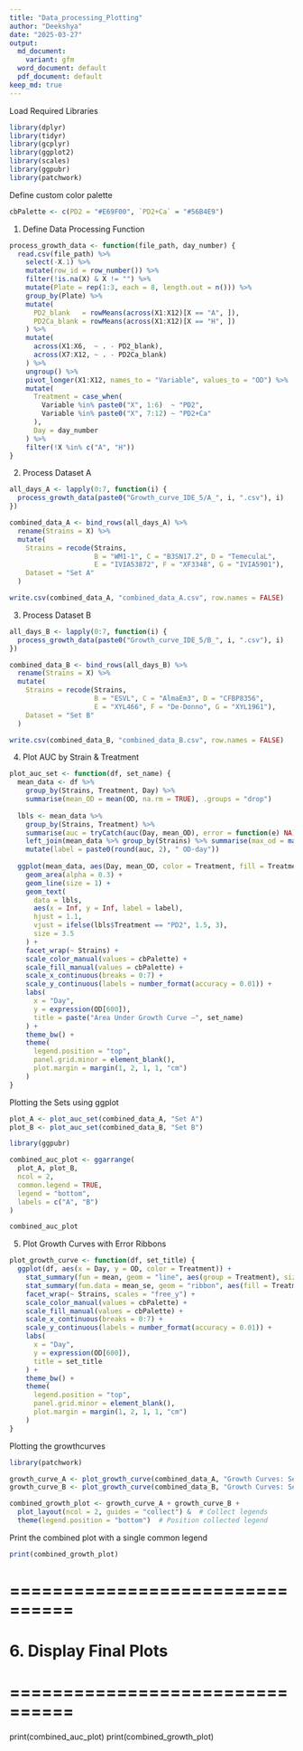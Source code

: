 ```yaml
---
title: "Data_processing_Plotting"
author: "Deekshya"
date: "2025-03-27"
output:
  md_document:
    variant: gfm
  word_document: default
  pdf_document: default
keep_md: true
---
```



 Load Required Libraries
```r
library(dplyr)
library(tidyr)
library(gcplyr)
library(ggplot2)
library(scales)
library(ggpubr)
library(patchwork)

```


Define custom color palette
```r
cbPalette <- c(PD2 = "#E69F00", `PD2+Ca` = "#56B4E9")
```


 1. Define Data Processing Function
```r
process_growth_data <- function(file_path, day_number) {
  read.csv(file_path) %>%
    select(-X.1) %>%
    mutate(row_id = row_number()) %>%
    filter(!is.na(X) & X != "") %>%
    mutate(Plate = rep(1:3, each = 8, length.out = n())) %>%
    group_by(Plate) %>%
    mutate(
      PD2_blank   = rowMeans(across(X1:X12)[X == "A", ]),
      PD2Ca_blank = rowMeans(across(X1:X12)[X == "H", ])
    ) %>%
    mutate(
      across(X1:X6,  ~ . - PD2_blank),
      across(X7:X12, ~ . - PD2Ca_blank)
    ) %>%
    ungroup() %>%
    pivot_longer(X1:X12, names_to = "Variable", values_to = "OD") %>%
    mutate(
      Treatment = case_when(
        Variable %in% paste0("X", 1:6)  ~ "PD2",
        Variable %in% paste0("X", 7:12) ~ "PD2+Ca"
      ),
      Day = day_number
    ) %>%
    filter(!X %in% c("A", "H"))
}
```
 
 2. Process Dataset A
 
```r
all_days_A <- lapply(0:7, function(i) {
  process_growth_data(paste0("Growth_curve_IDE_5/A_", i, ".csv"), i)
})

combined_data_A <- bind_rows(all_days_A) %>%
  rename(Strains = X) %>%
  mutate(
    Strains = recode(Strains,
                     B = "WM1-1", C = "B3SN17.2", D = "TemeculaL",
                     E = "IVIA53872", F = "XF3348", G = "IVIA5901"),
    Dataset = "Set A"
  )

write.csv(combined_data_A, "combined_data_A.csv", row.names = FALSE)

```
 

 3. Process Dataset B
```r
all_days_B <- lapply(0:7, function(i) {
  process_growth_data(paste0("Growth_curve_IDE_5/B_", i, ".csv"), i)
})

combined_data_B <- bind_rows(all_days_B) %>%
  rename(Strains = X) %>%
  mutate(
    Strains = recode(Strains,
                     B = "ESVL", C = "AlmaEm3", D = "CFBP8356",
                     E = "XYL466", F = "De-Donno", G = "XYL1961"),
    Dataset = "Set B"
  )

write.csv(combined_data_B, "combined_data_B.csv", row.names = FALSE)

```


 4. Plot AUC by Strain & Treatment
```r
plot_auc_set <- function(df, set_name) {
  mean_data <- df %>%
    group_by(Strains, Treatment, Day) %>%
    summarise(mean_OD = mean(OD, na.rm = TRUE), .groups = "drop")
  
  lbls <- mean_data %>%
    group_by(Strains, Treatment) %>%
    summarise(auc = tryCatch(auc(Day, mean_OD), error = function(e) NA), .groups = "drop") %>%
    left_join(mean_data %>% group_by(Strains) %>% summarise(max_od = max(mean_OD)), by = "Strains") %>%
    mutate(label = paste0(round(auc, 2), " OD·day"))
  
  ggplot(mean_data, aes(Day, mean_OD, color = Treatment, fill = Treatment)) +
    geom_area(alpha = 0.3) +
    geom_line(size = 1) +
    geom_text(
      data = lbls,
      aes(x = Inf, y = Inf, label = label),
      hjust = 1.1,
      vjust = ifelse(lbls$Treatment == "PD2", 1.5, 3),
      size = 3.5
    ) +
    facet_wrap(~ Strains) +
    scale_color_manual(values = cbPalette) +
    scale_fill_manual(values = cbPalette) +
    scale_x_continuous(breaks = 0:7) +
    scale_y_continuous(labels = number_format(accuracy = 0.01)) +
    labs(
      x = "Day",
      y = expression(OD[600]),
      title = paste("Area Under Growth Curve –", set_name)
    ) +
    theme_bw() +
    theme(
      legend.position = "top",
      panel.grid.minor = element_blank(),
      plot.margin = margin(1, 2, 1, 1, "cm")
    )
}
```

Plotting the Sets using ggplot
```r
plot_A <- plot_auc_set(combined_data_A, "Set A")
plot_B <- plot_auc_set(combined_data_B, "Set B")

library(ggpubr)

combined_auc_plot <- ggarrange(
  plot_A, plot_B,
  ncol = 2,
  common.legend = TRUE,
  legend = "bottom",
  labels = c("A", "B")
)

combined_auc_plot

```

5. Plot Growth Curves with Error Ribbons
```r
plot_growth_curve <- function(df, set_title) {
  ggplot(df, aes(x = Day, y = OD, color = Treatment)) +
    stat_summary(fun = mean, geom = "line", aes(group = Treatment), size = 1) +
    stat_summary(fun.data = mean_se, geom = "ribbon", aes(fill = Treatment), alpha = 0.2, color = NA) +
    facet_wrap(~ Strains, scales = "free_y") +
    scale_color_manual(values = cbPalette) +
    scale_fill_manual(values = cbPalette) +
    scale_x_continuous(breaks = 0:7) +
    scale_y_continuous(labels = number_format(accuracy = 0.01)) +
    labs(
      x = "Day",
      y = expression(OD[600]),
      title = set_title
    ) +
    theme_bw() +
    theme(
      legend.position = "top",
      panel.grid.minor = element_blank(),
      plot.margin = margin(1, 2, 1, 1, "cm")
    )
}
```

Plotting the growthcurves
```r
library(patchwork)

growth_curve_A <- plot_growth_curve(combined_data_A, "Growth Curves: Set A")
growth_curve_B <- plot_growth_curve(combined_data_B, "Growth Curves: Set B")

combined_growth_plot <- growth_curve_A + growth_curve_B +
  plot_layout(ncol = 2, guides = "collect") &  # Collect legends
  theme(legend.position = "bottom")  # Position collected legend


```

Print the combined plot with a single common legend

```r
print(combined_growth_plot)
```



# ================================
# 6. Display Final Plots
# ================================
print(combined_auc_plot)
print(combined_growth_plot)
